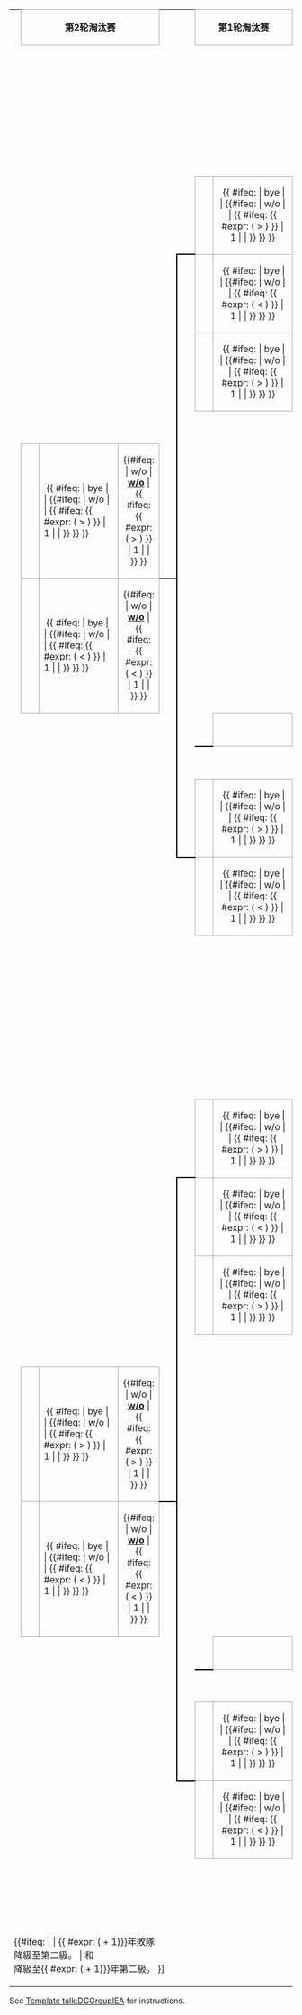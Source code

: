 {| border=0 cellpadding=0 cellspacing=0 style="font-size: 90%; margin:1em 2em 1em 1em;"
| &nbsp;
| align="center" colspan="3" style="border:1px solid #aaa;" bgcolor=#f2f2f2|'''第2轮淘汰赛'''<br><small>{{{2RP-date|}}}</small>
| colspan=2|
| align="center" colspan="3" style="border:1px solid #aaa;" bgcolor=#f2f2f2|'''第1轮淘汰赛'''<br><small>{{{1RP-date|}}}</small>
| colspan=2|
| align="center" colspan="3" style="border:1px solid #aaa;" bgcolor=#f2f2f2|'''第1轮'''<br><small>{{{RD1-date|}}}</small>
| colspan=2|
| align="center" colspan="3" style="border:1px solid #aaa;" bgcolor=#f2f2f2|'''第2轮'''<br><small>{{{RD2-date|}}}</small>

|-
| &nbsp;
| style="width:1em;"|&nbsp;
| style="width:{{{teamwidth|11}}}em;"|&nbsp;
| style="width:2em;"|&nbsp;
| style="width:1em;"|&nbsp;
| style="width:1em;"|&nbsp;
| style="width:1em;"|&nbsp;
| style="width:{{{teamwidth|11}}}em;"|&nbsp;
| style="width:2em;"|&nbsp;
| style="width:1em;"|&nbsp;
| style="width:1em;"|&nbsp;
| style="width:1em;"|&nbsp;
| style="width:{{{teamwidth|11}}}em;"|&nbsp;
| style="width:2em;"|&nbsp;
| style="width:1em;"|&nbsp;
| style="width:1em;"|&nbsp;
| style="width:1em;"|&nbsp;
| style="width:{{{teamwidth|11}}}em;"|&nbsp;
| style="width:2em;"|&nbsp;

|-
| colspan="11" |&nbsp;
| colspan="5"|<small>{{{RD1T1-loc| }}}</small>

|-
| colspan="10" height="14" |&nbsp;
| style="border-width:0 0 2px 0; border-style:solid;border-color:black;"|&nbsp;
| align=center bgcolor="#f2f2f2" style="border:1px solid #aaa;"| {{{RD1-seed1|}}}
| style="border:1px solid #aaa;" bgcolor=#f9f9f9| &nbsp;{{ #ifeq: {{{RD1-team2}}} | bye | '''{{{RD1-team1}}}''' | {{#ifeq: {{{RD1-score1}}} | w/o | '''{{{RD1-team1}}}'''| {{ #ifeq: {{ #expr: ({{{RD1-score1}}} > {{{RD1-score2}}}) }} | 1 | '''{{{RD1-team1}}}''' | {{{RD1-team1}}} }} }} }}
| align=center style="border:1px solid #aaa;" bgcolor=#f9f9f9| {{#ifeq: {{{RD1-score1}}} | w/o | '''[[walkover|w/o]]''' | {{ #ifeq: {{ #expr: ({{{RD1-score1}}} > {{{RD1-score2}}}) }} | 1 | '''{{{RD1-score1}}}''' | {{{RD1-score1}}} }} }}
| style="border-width:0 0 2px 0; border-style:solid;border-color:black;"|&nbsp;

|-
| colspan="6" |&nbsp;
| colspan="4" height="7" |<small>{{{1RPT1-loc| }}}</small>
| rowspan="4" style="border-width:2px 0 2px 2px; border-style:solid;border-color:black;"|&nbsp;
| rowspan="1" align=center bgcolor="#f2f2f2" style="border:1px solid #aaa;"| {{{RD1-seed2|}}}
| rowspan="1" style="border:1px solid #aaa;" bgcolor=#f9f9f9| &nbsp;{{ #ifeq: {{{RD1-team1}}} | bye | '''{{{RD1-team2}}}''' | {{#ifeq: {{{RD1-score2}}} | w/o | '''{{{RD1-team2}}}'''| {{ #ifeq: {{ #expr: ({{{RD1-score1}}} < {{{RD1-score2}}}) }} | 1 | '''{{{RD1-team2}}}''' | {{{RD1-team2}}} }} }} }}
| rowspan="1" align=center style="border:1px solid #aaa;" bgcolor=#f9f9f9| {{#ifeq: {{{RD1-score2}}} | w/o | '''[[walkover|w/o]]''' | {{ #ifeq: {{ #expr: ({{{RD1-score1}}} < {{{RD1-score2}}}) }} | 1 | '''{{{RD1-score2}}}''' | {{{RD1-score2}}} }} }}
| rowspan="4" style="border-width:2px 2px 2px 0; border-style:solid;border-color:black;"|&nbsp;
| colspan="1" |&nbsp;
| colspan="5" |<small>{{{RD2T1-loc| }}}</small>

|-
| colspan="5" height="7" rowspan="1"|
| style="border-width:0 0 2px 0; border-style:solid;border-color:black;"|&nbsp;
| align=center bgcolor="#f2f2f2" style="border:1px solid #aaa;"| {{{1RP-seed1|}}}
| style="border:1px solid #aaa;" bgcolor=#f9f9f9| &nbsp;{{ #ifeq: {{{1RP-team2}}} | bye | '''{{{1RP-team1}}}''' | {{#ifeq: {{{1RP-score1}}} | w/o | '''{{{1RP-team1}}}'''| {{ #ifeq: {{ #expr: ({{{1RP-score1}}} > {{{1RP-score2}}}) }} | 1 | '''{{{1RP-team1}}}''' | {{{1RP-team1}}} }} }} }}
| align=center style="border:1px solid #aaa;" bgcolor=#f9f9f9| {{#ifeq: {{{1RP-score1}}} | w/o | '''[[walkover|w/o]]''' | {{ #ifeq: {{ #expr: ({{{1RP-score1}}} > {{{1RP-score2}}}) }} | 1 | '''{{{1RP-score1}}}''' | {{{1RP-score1}}} }} }}
| style="border-width:0 0 2px 0; border-style:solid;border-color:black;"|&nbsp;
| colspan="4" |&nbsp;
| style="border-width:0 0 2px 0; border-style:solid;border-color:black;"|&nbsp;
| align=center bgcolor="#f2f2f2" style="border:1px solid #aaa;"| {{{RD2-seed1|}}}
| style="border:1px solid #aaa;" bgcolor=#f9f9f9| &nbsp;{{ #ifeq: {{{RD2-team2}}} | bye | '''{{{RD2-team1}}}''' | {{#ifeq: {{{RD2-score1}}} | w/o | '''{{{RD2-team1}}}'''| {{ #ifeq: {{ #expr: ({{{RD2-score1}}} > {{{RD2-score2}}}) }} | 1 | '''{{{RD2-team1}}}''' | {{{RD2-team1}}} }} }} }}
| align=center style="border:1px solid #aaa;" bgcolor=#f9f9f9| {{#ifeq: {{{RD2-score1}}} | w/o | '''[[walkover|w/o]]''' | {{ #ifeq: {{ #expr: ({{{RD2-score1}}} > {{{RD2-score2}}}) }} | 1 | '''{{{RD2-score1}}}''' | {{{RD2-score1}}} }} }}

|-
| colspan="5" height="7" |
| rowspan="8" style="border-width:2px 0 2px 2px; border-style:solid;border-color:black;"|&nbsp;
| align=center bgcolor="#f2f2f2" style="border:1px solid #aaa;"| {{{1RP-seed2|}}}
| style="border:1px solid #aaa;" bgcolor=#f9f9f9| &nbsp;{{ #ifeq: {{{1RP-team1}}} | bye | '''{{{1RP-team2}}}''' | {{#ifeq: {{{1RP-score2}}} | w/o | '''{{{RD1-team2}}}'''| {{ #ifeq: {{ #expr: ({{{1RP-score1}}} < {{{1RP-score2}}}) }} | 1 | '''{{{1RP-team2}}}''' | {{{1RP-team2}}} }} }} }}
| align=center style="border:1px solid #aaa;" bgcolor=#f9f9f9| {{#ifeq: {{{1RP-score2}}} | w/o | '''[[walkover|w/o]]''' | {{ #ifeq: {{ #expr: ({{{1RP-score1}}} < {{{1RP-score2}}}) }} | 1 | '''{{{1RP-score2}}}''' | {{{1RP-score2}}} }} }}
| style="border-width:2px 0 0 0; border-style:solid;border-color:black;"|&nbsp;
| colspan="4" |<small>{{{RD1T2-loc| }}}</small>
| style="border-width:2px 0 0 0; border-style:solid;border-color:black;"|&nbsp;
| align=center bgcolor="#f2f2f2" style="border:1px solid #aaa;"| {{{RD2-seed2|}}}
| style="border:1px solid #aaa;" bgcolor=#f9f9f9| &nbsp;{{ #ifeq: {{{RD2-team1}}} | bye | '''{{{RD2-team2}}}''' | {{#ifeq: {{{RD2-score2}}} | w/o | '''{{{RD2-team2}}}'''| {{ #ifeq: {{ #expr: ({{{RD2-score1}}} < {{{RD2-score2}}}) }} | 1 | '''{{{RD2-team2}}}''' | {{{RD2-team2}}} }} }} }}
| align=center style="border:1px solid #aaa;" bgcolor=#f9f9f9| {{#ifeq: {{{RD2-score2}}} | w/o | '''[[walkover|w/o]]''' | {{ #ifeq: {{ #expr: ({{{RD2-score1}}} < {{{RD2-score2}}}) }} | 1 | '''{{{RD2-score2}}}''' | {{{RD2-score2}}} }} }}

|-
| colspan="10" height="7" rowspan="1"|&nbsp;
| align=center bgcolor="#f2f2f2" style="border:1px solid #aaa;"| {{{RD1-seed3|}}}
| style="border:1px solid #aaa;" bgcolor=#f9f9f9| &nbsp;{{ #ifeq: {{{RD1-team4}}} | bye | '''{{{RD1-team3}}}''' | {{#ifeq: {{{RD1-score3}}} | w/o | '''{{{RD1-team3}}}'''| {{ #ifeq: {{ #expr: ({{{RD1-score3}}} > {{{RD1-score4}}}) }} | 1 | '''{{{RD1-team3}}}''' | {{{RD1-team3}}} }} }} }}
| align=center style="border:1px solid #aaa;" bgcolor=#f9f9f9| {{#ifeq: {{{RD1-score3}}} | w/o | '''[[walkover|w/o]]''' | {{ #ifeq: {{ #expr: ({{{RD1-score3}}} > {{{RD1-score4}}}) }} | 1 | '''{{{RD1-score3}}}''' | {{{RD1-score3}}} }} }}

|-
| colspan="1" height="14"|&nbsp;
| colspan="4" |<small>{{{2RPT1-loc| }}}</small>
| colspan="4" |&nbsp;
| style="border-width:2px 0 0 0; border-style:solid;border-color:black;"|&nbsp;
| align=center bgcolor="#f2f2f2" style="border:1px solid #aaa;"| {{{RD1-seed4|}}}
| style="border:1px solid #aaa;" bgcolor=#f9f9f9| &nbsp;{{ #ifeq: {{{RD1-team3}}} | bye | '''{{{RD1-team4}}}''' | {{#ifeq: {{{RD1-score4}}} | w/o | '''{{{RD1-team4}}}'''| {{ #ifeq: {{ #expr: ({{{RD1-score3}}} < {{{RD1-score4}}}) }} | 1 | '''{{{RD1-team4}}}''' | {{{RD1-team4}}} }} }} }}
| align=center style="border:1px solid #aaa;" bgcolor=#f9f9f9| {{#ifeq: {{{RD1-score4}}} | w/o | '''[[walkover|w/o]]''' | {{ #ifeq: {{ #expr: ({{{RD1-score3}}} < {{{RD1-score4}}}) }} | 1 | '''{{{RD1-score4}}}''' | {{{RD1-score4}}} }} }}
| style="border-width:2px 0 0 0; border-style:solid;border-color:black;"|&nbsp;

|-
| height="14" rowspan="1"|&nbsp;
| align=center bgcolor="#f2f2f2" style="border:1px solid #aaa;"| {{{2RP-seed1|}}}
| style="border:1px solid #aaa;" bgcolor=#f9f9f9| &nbsp;{{ #ifeq: {{{2RP-team2}}} | bye | '''{{{2RP-team1}}}''' | {{#ifeq: {{{2RP-score1}}} | w/o | '''{{{2RP-team1}}}'''| {{ #ifeq: {{ #expr: ({{{2RP-score1}}} > {{{2RP-score2}}}) }} | 1 | '''{{{2RP-team1}}}''' | {{{2RP-team1}}} }} }} }}
| align=center style="border:1px solid #aaa;" bgcolor=#f9f9f9| {{#ifeq: {{{2RP-score1}}} | w/o | '''[[walkover|w/o]]''' | {{ #ifeq: {{ #expr: ({{{2RP-score1}}} > {{{2RP-score2}}}) }} | 1 | '''{{{2RP-score1}}}''' | {{{2RP-score1}}} }} }}
| style="border-width:0 0 2px 0; border-style:solid;border-color:black;"|&nbsp;

|-
| height="7" |&nbsp;
| align=center bgcolor="#f2f2f2" style="border:1px solid #aaa;"| {{{2RP-seed2|}}}
| style="border:1px solid #aaa;" bgcolor=#f9f9f9| &nbsp;{{ #ifeq: {{{2RP-team1}}} | bye | '''{{{2RP-team2}}}''' | {{#ifeq: {{{2RP-score2}}} | w/o | '''{{{2RP-team2}}}'''| {{ #ifeq: {{ #expr: ({{{2RP-score1}}} < {{{2RP-score2}}}) }} | 1 | '''{{{2RP-team2}}}''' | {{{2RP-team2}}} }} }} }}
| align=center style="border:1px solid #aaa;" bgcolor=#f9f9f9| {{#ifeq: {{{2RP-score2}}} | w/o | '''[[walkover|w/o]]''' | {{ #ifeq: {{ #expr: ({{{2RP-score1}}} < {{{2RP-score2}}}) }} | 1 | '''{{{2RP-score2}}}''' | {{{2RP-score2}}} }} }}
| style="border-width:2px 0 0 0; border-style:solid;border-color:black;"|&nbsp;
| colspan="5" |&nbsp;
| colspan="5" |<small>{{{RD1T3-loc| }}}</small>

|-
| colspan="10" height="7" rowspan="1"|&nbsp;
| style="border-width:0 0 2px 0; border-style:solid;border-color:black;"|&nbsp;
| align=center bgcolor="#f2f2f2" style="border:1px solid #aaa;"| {{{RD1-seed5|}}}
| style="border:1px solid #aaa;" bgcolor=#f9f9f9| &nbsp;{{ #ifeq: {{{RD1-team6}}} | bye | '''{{{RD1-team5}}}''' | {{#ifeq: {{{RD1-score5}}} | w/o | '''{{{RD1-team5}}}'''| {{ #ifeq: {{ #expr: ({{{RD1-score5}}} > {{{RD1-score6}}}) }} | 1 | '''{{{RD1-team5}}}''' | {{{RD1-team5}}} }} }} }}
| align=center style="border:1px solid #aaa;" bgcolor=#f9f9f9| {{#ifeq: {{{RD1-score5}}} | w/o | '''[[walkover|w/o]]''' | {{ #ifeq: {{ #expr: ({{{RD1-score5}}} > {{{RD1-score6}}}) }} | 1 | '''{{{RD1-score5}}}''' | {{{RD1-score5}}} }} }}
| style="border-width:0 0 2px 0; border-style:solid;border-color:black;"|&nbsp;

|-
| colspan="6" |&nbsp;
| colspan="4" height="7" |<small>{{{1RPT2-loc| }}}</small>
| rowspan="4" style="border-width:2px 0 2px 2px; border-style:solid;border-color:black;"|&nbsp;
| rowspan="1" align=center bgcolor="#f2f2f2" style="border:1px solid #aaa;"| {{{RD1-seed6|}}}
| rowspan="1" style="border:1px solid #aaa;" bgcolor=#f9f9f9| &nbsp;{{ #ifeq: {{{RD1-team5}}} | bye | '''{{{RD1-team6}}}''' | {{#ifeq: {{{RD1-score6}}} | w/o | '''{{{RD1-team6}}}'''| {{ #ifeq: {{ #expr: ({{{RD1-score5}}} < {{{RD1-score6}}}) }} | 1 | '''{{{RD1-team6}}}''' | {{{RD1-team6}}} }} }} }}
| rowspan="1" align=center style="border:1px solid #aaa;" bgcolor=#f9f9f9| {{#ifeq: {{{RD1-score6}}} | w/o | '''[[walkover|w/o]]''' | {{ #ifeq: {{ #expr: ({{{RD1-score5}}} < {{{RD1-score6}}}) }} | 1 | '''{{{RD1-score6}}}''' | {{{RD1-score6}}} }} }}
| rowspan="4" style="border-width:2px 2px 2px 0; border-style:solid;border-color:black;"|&nbsp;
| colspan="1" |&nbsp;
| colspan="5" |<small>{{{RD2T2-loc| }}}</small>

|-
| colspan="5" height="7" rowspan="1"|
| align=center bgcolor="#f2f2f2" style="border:1px solid #aaa;"| {{{1RP-seed3|}}}
| style="border:1px solid #aaa;" bgcolor=#f9f9f9| &nbsp;{{ #ifeq: {{{1RP-team4}}} | bye | '''{{{1RP-team3}}}''' | {{#ifeq: {{{1RP-score3}}} | w/o | '''{{{1RP-team3}}}'''| {{ #ifeq: {{ #expr: ({{{1RP-score3}}} > {{{1RP-score4}}}) }} | 1 | '''{{{1RP-team3}}}''' | {{{1RP-team3}}} }} }} }}
| align=center style="border:1px solid #aaa;" bgcolor=#f9f9f9| {{#ifeq: {{{1RP-score3}}} | w/o | '''[[walkover|w/o]]''' | {{ #ifeq: {{ #expr: ({{{1RP-score3}}} > {{{1RP-score4}}}) }} | 1 | '''{{{1RP-score3}}}''' | {{{1RP-score3}}} }} }}
| style="border-width:0 0 2px 0; border-style:solid;border-color:black;"|&nbsp;
| colspan="4" |&nbsp;
| style="border-width:0 0 2px 0; border-style:solid;border-color:black;"|&nbsp;
| align=center bgcolor="#f2f2f2" style="border:1px solid #aaa;"| {{{RD2-seed3|}}}
| style="border:1px solid #aaa;" bgcolor=#f9f9f9| &nbsp;{{ #ifeq: {{{RD2-team4}}} | bye | '''{{{RD2-team3}}}''' | {{#ifeq: {{{RD2-score3}}} | w/o | '''{{{RD2-team3}}}'''| {{ #ifeq: {{ #expr: ({{{RD2-score3}}} > {{{RD2-score4}}}) }} | 1 | '''{{{RD2-team3}}}''' | {{{RD2-team3}}} }} }} }}
| align=center style="border:1px solid #aaa;" bgcolor=#f9f9f9| {{#ifeq: {{{RD2-score3}}} | w/o | '''[[walkover|w/o]]''' | {{ #ifeq: {{ #expr: ({{{RD2-score3}}} > {{{RD2-score4}}}) }} | 1 | '''{{{RD2-score3}}}''' | {{{RD2-score3}}} }} }}

|-
| colspan="5" height="7" |
| style="border-width:2px 0 0 0; border-style:solid;border-color:black;"|&nbsp;
| align=center bgcolor="#f2f2f2" style="border:1px solid #aaa;"| {{{1RP-seed4|}}}
| style="border:1px solid #aaa;" bgcolor=#f9f9f9| &nbsp;{{ #ifeq: {{{1RP-team3}}} | bye | '''{{{1RP-team4}}}''' | {{#ifeq: {{{1RP-score4}}} | w/o | '''{{{1RP-team4}}}'''| {{ #ifeq: {{ #expr: ({{{1RP-score3}}} < {{{1RP-score4}}}) }} | 1 | '''{{{1RP-team4}}}''' | {{{1RP-team4}}} }} }} }}
| align=center style="border:1px solid #aaa;" bgcolor=#f9f9f9| {{#ifeq: {{{1RP-score4}}} | w/o | '''[[walkover|w/o]]''' | {{ #ifeq: {{ #expr: ({{{1RP-score3}}} < {{{1RP-score4}}}) }} | 1 | '''{{{1RP-score4}}}''' | {{{1RP-score4}}} }} }}
| style="border-width:2px 0 0 0; border-style:solid;border-color:black;"|&nbsp;
| colspan="4" |<small>{{{RD1T4-loc| }}}</small>
| style="border-width:2px 0 0 0; border-style:solid;border-color:black;"|&nbsp;
| align=center bgcolor="#f2f2f2" style="border:1px solid #aaa;"| {{{RD2-seed4|}}}
| style="border:1px solid #aaa;" bgcolor=#f9f9f9| &nbsp;{{ #ifeq: {{{RD2-team3}}} | bye | '''{{{RD2-team4}}}''' | {{#ifeq: {{{RD4-score4}}} | w/o | '''{{{RD2-team4}}}'''| {{ #ifeq: {{ #expr: ({{{RD2-score3}}} < {{{RD2-score4}}}) }} | 1 | '''{{{RD2-team4}}}''' | {{{RD2-team4}}} }} }} }}
| align=center style="border:1px solid #aaa;" bgcolor=#f9f9f9| {{#ifeq: {{{RD2-score4}}} | w/o | '''[[walkover|w/o]]''' | {{ #ifeq: {{ #expr: ({{{RD2-score3}}} < {{{RD2-score4}}}) }} | 1 | '''{{{RD2-score4}}}''' | {{{RD2-score4}}} }} }}

|-
| colspan="10" height="7"|&nbsp;
| align=center bgcolor="#f2f2f2" style="border:1px solid #aaa;"| {{{RD1-seed7|}}}
| style="border:1px solid #aaa;" bgcolor=#f9f9f9| &nbsp;{{ #ifeq: {{{RD1-team8}}} | bye | '''{{{RD1-team7}}}''' | {{#ifeq: {{{RD1-score7}}} | w/o | '''{{{RD1-team7}}}'''| {{ #ifeq: {{ #expr: ({{{RD1-score7}}} > {{{RD1-score8}}}) }} | 1 | '''{{{RD1-team7}}}''' | {{{RD1-team7}}} }} }} }}
| align=center style="border:1px solid #aaa;" bgcolor=#f9f9f9| {{#ifeq: {{{RD1-score7}}} | w/o | '''[[walkover|w/o]]''' | {{ #ifeq: {{ #expr: ({{{RD1-score7}}} > {{{RD1-score8}}}) }} | 1 | '''{{{RD1-score7}}}''' |{{{RD1-score7}}} }} }}

|-
| colspan="10" height="14"|&nbsp;
| style="border-width:2px 0 0 0; border-style:solid;border-color:black;"|&nbsp;
| align=center bgcolor="#f2f2f2" style="border:1px solid #aaa;"| {{{RD1-seed8|}}}
| style="border:1px solid #aaa;" bgcolor=#f9f9f9| &nbsp;{{ #ifeq: {{{RD1-team7}}} | bye | '''{{{RD1-team8}}}''' | {{#ifeq: {{{RD1-score8}}} | w/o | '''{{{RD1-team8}}}'''| {{ #ifeq: {{ #expr: ({{{RD1-score7}}} < {{{RD1-score8}}}) }} | 1 | '''{{{RD1-team8}}}''' | {{{RD1-team8}}} }} }} }}
| align=center style="border:1px solid #aaa;" bgcolor=#f9f9f9| {{#ifeq: {{{RD1-score8}}} | w/o | '''[[walkover|w/o]]''' | {{ #ifeq: {{ #expr: ({{{RD1-score7}}} < {{{RD1-score8}}}) }} | 1 | '''{{{RD1-score8}}}''' | {{{RD1-score8}}} }} }}
| style="border-width:2px 0 0 0; border-style:solid;border-color:black;"|&nbsp;

|-
| colspan="11" |&nbsp;
| colspan="5"|<small>{{{RD1T5-loc| }}}</small>

|-
| colspan="10" height="14" |&nbsp;
| style="border-width:0 0 2px 0; border-style:solid;border-color:black;"|&nbsp;
| align=center bgcolor="#f2f2f2" style="border:1px solid #aaa;"| {{{RD1-seed9|}}}
| style="border:1px solid #aaa;" bgcolor=#f9f9f9| &nbsp;{{ #ifeq: {{{RD1-team10}}} | bye | '''{{{RD1-team9}}}''' | {{#ifeq: {{{RD1-score9}}} | w/o | '''{{{RD1-team9}}}'''| {{ #ifeq: {{ #expr: ({{{RD1-score9}}} > {{{RD1-score10}}}) }} | 1 | '''{{{RD1-team9}}}''' | {{{RD1-team9}}} }} }} }}
| align=center style="border:1px solid #aaa;" bgcolor=#f9f9f9| {{#ifeq: {{{RD1-score9}}} | w/o | '''[[walkover|w/o]]''' | {{ #ifeq: {{ #expr: ({{{RD1-score9}}} > {{{RD1-score10}}}) }} | 1 | '''{{{RD1-score9}}}''' | {{{RD1-score9}}} }} }}
| style="border-width:0 0 2px 0; border-style:solid;border-color:black;"|&nbsp;

|-
| colspan="6" |&nbsp;
| colspan="4" height="7" |<small>{{{1RPT3-loc| }}}</small>
| rowspan="4" style="border-width:2px 0 2px 2px; border-style:solid;border-color:black;"|&nbsp;
| rowspan="1" align=center bgcolor="#f2f2f2" style="border:1px solid #aaa;"| {{{RD1-seed10|}}}
| rowspan="1" style="border:1px solid #aaa;" bgcolor=#f9f9f9| &nbsp;{{ #ifeq: {{{RD1-team9}}} | bye | '''{{{RD1-team10}}}''' | {{#ifeq: {{{RD1-score10}}} | w/o | '''{{{RD1-team10}}}'''| {{ #ifeq: {{ #expr: ({{{RD1-score9}}} < {{{RD1-score10}}}) }} | 1 | '''{{{RD1-team10}}}''' | {{{RD1-team10}}} }} }} }}
| rowspan="1" align=center style="border:1px solid #aaa;" bgcolor=#f9f9f9| {{#ifeq: {{{RD1-score10}}} | w/o | '''[[walkover|w/o]]''' | {{ #ifeq: {{ #expr: ({{{RD1-score9}}} < {{{RD1-score10}}}) }} | 1 | '''{{{RD1-score10}}}''' | {{{RD1-score10}}} }} }}
| rowspan="4" style="border-width:2px 2px 2px 0; border-style:solid;border-color:black;"|&nbsp;
| colspan="1" |&nbsp;
| colspan="5" |<small>{{{RD2T3-loc| }}}</small>

|-
| colspan="5" height="7" rowspan="1"|
| style="border-width:0 0 2px 0; border-style:solid;border-color:black;"|&nbsp;
| align=center bgcolor="#f2f2f2" style="border:1px solid #aaa;"| {{{1RP-seed5|}}}
| style="border:1px solid #aaa;" bgcolor=#f9f9f9| &nbsp;{{ #ifeq: {{{1RP-team6}}} | bye | '''{{{1RP-team5}}}''' | {{#ifeq: {{{1RP-score5}}} | w/o | '''{{{1RP-team5}}}'''| {{ #ifeq: {{ #expr: ({{{1RP-score5}}} > {{{1RP-score6}}}) }} | 1 | '''{{{1RP-team5}}}''' | {{{1RP-team5}}} }} }} }}
| align=center style="border:1px solid #aaa;" bgcolor=#f9f9f9| {{#ifeq: {{{1RP-score5}}} | w/o | '''[[walkover|w/o]]''' | {{ #ifeq: {{ #expr: ({{{1RP-score5}}} > {{{1RP-score6}}}) }} | 1 | '''{{{1RP-score5}}}''' | {{{1RP-score5}}} }} }}
| style="border-width:0 0 2px 0; border-style:solid;border-color:black;"|&nbsp;
| colspan="4" |&nbsp;
| style="border-width:0 0 2px 0; border-style:solid;border-color:black;"|&nbsp;
| align=center bgcolor="#f2f2f2" style="border:1px solid #aaa;"| {{{RD2-seed5|}}}
| style="border:1px solid #aaa;" bgcolor=#f9f9f9| &nbsp;{{ #ifeq: {{{RD2-team6}}} | bye | '''{{{RD2-team5}}}''' | {{#ifeq: {{{RD2-score5}}} | w/o | '''{{{RD2-team5}}}'''| {{ #ifeq: {{ #expr: ({{{RD2-score5}}} > {{{RD2-score6}}}) }} | 1 | '''{{{RD2-team5}}}''' | {{{RD2-team5}}} }} }} }}
| align=center style="border:1px solid #aaa;" bgcolor=#f9f9f9| {{#ifeq: {{{RD2-score5}}} | w/o | '''[[walkover|w/o]]''' | {{ #ifeq: {{ #expr: ({{{RD2-score5}}} > {{{RD2-score6}}}) }} | 1 | '''{{{RD2-score5}}}''' | {{{RD2-score5}}} }} }}

|-
| colspan="5" height="7" |
| rowspan="8" style="border-width:2px 0 2px 2px; border-style:solid;border-color:black;"|&nbsp;
| align=center bgcolor="#f2f2f2" style="border:1px solid #aaa;"| {{{1RP-seed6|}}}
| style="border:1px solid #aaa;" bgcolor=#f9f9f9| &nbsp;{{ #ifeq: {{{1RP-team5}}} | bye | '''{{{1RP-team6}}}''' | {{#ifeq: {{{1RP-score6}}} | w/o | '''{{{RD1-team6}}}'''| {{ #ifeq: {{ #expr: ({{{1RP-score5}}} < {{{1RP-score6}}}) }} | 1 | '''{{{1RP-team6}}}''' | {{{1RP-team6}}} }} }} }}
| align=center style="border:1px solid #aaa;" bgcolor=#f9f9f9| {{#ifeq: {{{1RP-score6}}} | w/o | '''[[walkover|w/o]]''' | {{ #ifeq: {{ #expr: ({{{1RP-score5}}} < {{{1RP-score6}}}) }} | 1 | '''{{{1RP-score6}}}''' | {{{1RP-score6}}} }} }}
| style="border-width:2px 0 0 0; border-style:solid;border-color:black;"|&nbsp;
| colspan="4" |<small>{{{RD1T6-loc| }}}</small>
| style="border-width:2px 0 0 0; border-style:solid;border-color:black;"|&nbsp;
| align=center bgcolor="#f2f2f2" style="border:1px solid #aaa;"| {{{RD2-seed6|}}}
| style="border:1px solid #aaa;" bgcolor=#f9f9f9| &nbsp;{{ #ifeq: {{{RD2-team5}}} | bye | '''{{{RD2-team6}}}''' | {{#ifeq: {{{RD2-score6}}} | w/o | '''{{{RD2-team6}}}'''| {{ #ifeq: {{ #expr: ({{{RD2-score5}}} < {{{RD2-score6}}}) }} | 1 | '''{{{RD2-team6}}}''' | {{{RD2-team6}}} }} }} }}
| align=center style="border:1px solid #aaa;" bgcolor=#f9f9f9| {{#ifeq: {{{RD2-score6}}} | w/o | '''[[walkover|w/o]]''' | {{ #ifeq: {{ #expr: ({{{RD2-score5}}} < {{{RD2-score6}}}) }} | 1 | '''{{{RD2-score6}}}''' | {{{RD2-score6}}} }} }}

|-
| colspan="10" height="7" rowspan="1"|&nbsp;
| align=center bgcolor="#f2f2f2" style="border:1px solid #aaa;"| {{{RD1-seed11|}}}
| style="border:1px solid #aaa;" bgcolor=#f9f9f9| &nbsp;{{ #ifeq: {{{RD1-team12}}} | bye | '''{{{RD1-team11}}}''' | {{#ifeq: {{{RD1-score11}}} | w/o | '''{{{RD1-team11}}}'''| {{ #ifeq: {{ #expr: ({{{RD1-score11}}} > {{{RD1-score12}}}) }} | 1 | '''{{{RD1-team11}}}''' | {{{RD1-team11}}} }} }} }}
| align=center style="border:1px solid #aaa;" bgcolor=#f9f9f9| {{#ifeq: {{{RD1-score11}}} | w/o | '''[[walkover|w/o]]''' | {{ #ifeq: {{ #expr: ({{{RD1-score11}}} > {{{RD1-score12}}}) }} | 1 | '''{{{RD1-score11}}}''' | {{{RD1-score11}}} }} }}

|-
| colspan="1" height="14"|&nbsp;
| colspan="4" |<small>{{{2RPT2-loc| }}}</small>
| colspan="4" |&nbsp;
| style="border-width:2px 0 0 0; border-style:solid;border-color:black;"|&nbsp;
| align=center bgcolor="#f2f2f2" style="border:1px solid #aaa;"| {{{RD1-seed12|}}}
| style="border:1px solid #aaa;" bgcolor=#f9f9f9| &nbsp;{{ #ifeq: {{{RD1-team11}}} | bye | '''{{{RD1-team12}}}''' | {{#ifeq: {{{RD1-score12}}} | w/o | '''{{{RD1-team12}}}'''| {{ #ifeq: {{ #expr: ({{{RD1-score11}}} < {{{RD1-score12}}}) }} | 1 | '''{{{RD1-team12}}}''' | {{{RD1-team12}}} }} }} }}
| align=center style="border:1px solid #aaa;" bgcolor=#f9f9f9| {{#ifeq: {{{RD1-score12}}} | w/o | '''[[walkover|w/o]]''' | {{ #ifeq: {{ #expr: ({{{RD1-score11}}} < {{{RD1-score12}}}) }} | 1 | '''{{{RD1-score12}}}''' | {{{RD1-score12}}} }} }}
| style="border-width:2px 0 0 0; border-style:solid;border-color:black;"|&nbsp;

|-
| height="14" rowspan="1"|&nbsp;
| align=center bgcolor="#f2f2f2" style="border:1px solid #aaa;"| {{{2RP-seed3|}}}
| style="border:1px solid #aaa;" bgcolor=#f9f9f9| &nbsp;{{ #ifeq: {{{2RP-team4}}} | bye | '''{{{2RP-team3}}}''' | {{#ifeq: {{{2RP-score3}}} | w/o | '''{{{2RP-team3}}}'''| {{ #ifeq: {{ #expr: ({{{2RP-score3}}} > {{{2RP-score4}}}) }} | 1 | '''{{{2RP-team3}}}''' | {{{2RP-team3}}} }} }} }}
| align=center style="border:1px solid #aaa;" bgcolor=#f9f9f9| {{#ifeq: {{{2RP-score3}}} | w/o | '''[[walkover|w/o]]''' | {{ #ifeq: {{ #expr: ({{{2RP-score3}}} > {{{2RP-score4}}}) }} | 1 | '''{{{2RP-score3}}}''' | {{{2RP-score3}}} }} }}
| style="border-width:0 0 2px 0; border-style:solid;border-color:black;"|&nbsp;

|-
| height="7" |&nbsp;
| align=center bgcolor="#f2f2f2" style="border:1px solid #aaa;"| {{{2RP-seed4|}}}
| style="border:1px solid #aaa;" bgcolor=#f9f9f9| &nbsp;{{ #ifeq: {{{2RP-team3}}} | bye | '''{{{2RP-team4}}}''' | {{#ifeq: {{{2RP-score4}}} | w/o | '''{{{2RP-team4}}}'''| {{ #ifeq: {{ #expr: ({{{2RP-score3}}} < {{{2RP-score4}}}) }} | 1 | '''{{{2RP-team4}}}''' | {{{2RP-team4}}} }} }} }}
| align=center style="border:1px solid #aaa;" bgcolor=#f9f9f9| {{#ifeq: {{{2RP-score4}}} | w/o | '''[[walkover|w/o]]''' | {{ #ifeq: {{ #expr: ({{{2RP-score3}}} < {{{2RP-score4}}}) }} | 1 | '''{{{2RP-score4}}}''' | {{{2RP-score4}}} }} }}
| style="border-width:2px 0 0 0; border-style:solid;border-color:black;"|&nbsp;
| colspan="5" |&nbsp;
| colspan="5" |<small>{{{RD1T7-loc| }}}</small>

|-
| colspan="10" height="7" rowspan="1"|&nbsp;
| style="border-width:0 0 2px 0; border-style:solid;border-color:black;"|&nbsp;
| align=center bgcolor="#f2f2f2" style="border:1px solid #aaa;"| {{{RD1-seed13|}}}
| style="border:1px solid #aaa;" bgcolor=#f9f9f9| &nbsp;{{ #ifeq: {{{RD1-team14}}} | bye | '''{{{RD1-team13}}}''' | {{#ifeq: {{{RD1-score13}}} | w/o | '''{{{RD1-team13}}}'''| {{ #ifeq: {{ #expr: ({{{RD1-score13}}} > {{{RD1-score14}}}) }} | 1 | '''{{{RD1-team13}}}''' | {{{RD1-team13}}} }} }} }}
| align=center style="border:1px solid #aaa;" bgcolor=#f9f9f9| {{#ifeq: {{{RD1-score13}}} | w/o | '''[[walkover|w/o]]''' | {{ #ifeq: {{ #expr: ({{{RD1-score13}}} > {{{RD1-score14}}}) }} | 1 | '''{{{RD1-score13}}}''' | {{{RD1-score13}}} }} }}
| style="border-width:0 0 2px 0; border-style:solid;border-color:black;"|&nbsp;

|-
| colspan="6" |&nbsp;
| colspan="4" height="7" |<small>{{{1RPT4-loc| }}}</small>
| rowspan="4" style="border-width:2px 0 2px 2px; border-style:solid;border-color:black;"|&nbsp;
| rowspan="1" align=center bgcolor="#f2f2f2" style="border:1px solid #aaa;"| {{{RD1-seed14|}}}
| rowspan="1" style="border:1px solid #aaa;" bgcolor=#f9f9f9| &nbsp;{{ #ifeq: {{{RD1-team13}}} | bye | '''{{{RD1-team14}}}''' | {{#ifeq: {{{RD1-score14}}} | w/o | '''{{{RD1-team14}}}'''| {{ #ifeq: {{ #expr: ({{{RD1-score13}}} < {{{RD1-score14}}}) }} | 1 | '''{{{RD1-team14}}}''' | {{{RD1-team14}}} }} }} }}
| rowspan="1" align=center style="border:1px solid #aaa;" bgcolor=#f9f9f9| {{#ifeq: {{{RD1-score14}}} | w/o | '''[[walkover|w/o]]''' | {{ #ifeq: {{ #expr: ({{{RD1-score13}}} < {{{RD1-score14}}}) }} | 1 | '''{{{RD1-score14}}}''' | {{{RD1-score14}}} }} }}
| rowspan="4" style="border-width:2px 2px 2px 0; border-style:solid;border-color:black;"|&nbsp;
| colspan="1" |&nbsp;
| colspan="5" |<small>{{{RD2T4-loc| }}}</small>

|-
| colspan="5" height="7" rowspan="1"|
| align=center bgcolor="#f2f2f2" style="border:1px solid #aaa;"| {{{1RP-seed7|}}}
| style="border:1px solid #aaa;" bgcolor=#f9f9f9| &nbsp;{{ #ifeq: {{{1RP-team8}}} | bye | '''{{{1RP-team7}}}''' | {{#ifeq: {{{1RP-score7}}} | w/o | '''{{{1RP-team7}}}'''| {{ #ifeq: {{ #expr: ({{{1RP-score7}}} > {{{1RP-score8}}}) }} | 1 | '''{{{1RP-team7}}}''' | {{{1RP-team7}}} }} }} }}
| align=center style="border:1px solid #aaa;" bgcolor=#f9f9f9| {{#ifeq: {{{1RP-score7}}} | w/o | '''[[walkover|w/o]]''' | {{ #ifeq: {{ #expr: ({{{1RP-score7}}} > {{{1RP-score8}}}) }} | 1 | '''{{{1RP-score7}}}''' | {{{1RP-score7}}} }} }}
| style="border-width:0 0 2px 0; border-style:solid;border-color:black;"|&nbsp;
| colspan="4" |&nbsp;
| style="border-width:0 0 2px 0; border-style:solid;border-color:black;"|&nbsp;
| align=center bgcolor="#f2f2f2" style="border:1px solid #aaa;"| {{{RD2-seed7|}}}
| style="border:1px solid #aaa;" bgcolor=#f9f9f9| &nbsp;{{ #ifeq: {{{RD2-team8}}} | bye | '''{{{RD2-team7}}}''' | {{#ifeq: {{{RD2-score7}}} | w/o | '''{{{RD2-team7}}}'''| {{ #ifeq: {{ #expr: ({{{RD2-score7}}} > {{{RD2-score8}}}) }} | 1 | '''{{{RD2-team7}}}''' | {{{RD2-team7}}} }} }} }}
| align=center style="border:1px solid #aaa;" bgcolor=#f9f9f9| {{#ifeq: {{{RD2-score7}}} | w/o | '''[[walkover|w/o]]''' | {{ #ifeq: {{ #expr: ({{{RD2-score7}}} > {{{RD2-score8}}}) }} | 1 | '''{{{RD2-score7}}}''' | {{{RD2-score7}}} }} }}

|-
| colspan="5" height="7" |
| style="border-width:2px 0 0 0; border-style:solid;border-color:black;"|&nbsp;
| align=center bgcolor="#f2f2f2" style="border:1px solid #aaa;"| {{{1RP-seed8|}}}
| style="border:1px solid #aaa;" bgcolor=#f9f9f9| &nbsp;{{ #ifeq: {{{1RP-team7}}} | bye | '''{{{1RP-team8}}}''' | {{#ifeq: {{{1RP-score8}}} | w/o | '''{{{1RP-team8}}}'''| {{ #ifeq: {{ #expr: ({{{1RP-score7}}} < {{{1RP-score8}}}) }} | 1 | '''{{{1RP-team8}}}''' | {{{1RP-team8}}} }} }} }}
| align=center style="border:1px solid #aaa;" bgcolor=#f9f9f9| {{#ifeq: {{{1RP-score8}}} | w/o | '''[[walkover|w/o]]''' | {{ #ifeq: {{ #expr: ({{{1RP-score7}}} < {{{1RP-score8}}}) }} | 1 | '''{{{1RP-score8}}}''' | {{{1RP-score8}}} }} }}
| style="border-width:2px 0 0 0; border-style:solid;border-color:black;"|&nbsp;
| colspan="4" |<small>{{{RD1T8-loc| }}}</small>
| style="border-width:2px 0 0 0; border-style:solid;border-color:black;"|&nbsp;
| align=center bgcolor="#f2f2f2" style="border:1px solid #aaa;"| {{{RD2-seed8|}}}
| style="border:1px solid #aaa;" bgcolor=#f9f9f9| &nbsp;{{ #ifeq: {{{RD2-team7}}} | bye | '''{{{RD2-team8}}}''' | {{#ifeq: {{{RD4-score8}}} | w/o | '''{{{RD2-team8}}}'''| {{ #ifeq: {{ #expr: ({{{RD2-score7}}} < {{{RD2-score8}}}) }} | 1 | '''{{{RD2-team8}}}''' | {{{RD2-team8}}} }} }} }}
| align=center style="border:1px solid #aaa;" bgcolor=#f9f9f9| {{#ifeq: {{{RD2-score8}}} | w/o | '''[[walkover|w/o]]''' | {{ #ifeq: {{ #expr: ({{{RD2-score7}}} < {{{RD2-score8}}}) }} | 1 | '''{{{RD2-score8}}}''' | {{{RD2-score8}}} }} }}

|-
| colspan="10" height="7"|&nbsp;
| align=center bgcolor="#f2f2f2" style="border:1px solid #aaa;"| {{{RD1-seed15|}}}
| style="border:1px solid #aaa;" bgcolor=#f9f9f9| &nbsp;{{ #ifeq: {{{RD1-team16}}} | bye | '''{{{RD1-team15}}}''' | {{#ifeq: {{{RD1-score15}}} | w/o | '''{{{RD1-team15}}}'''| {{ #ifeq: {{ #expr: ({{{RD1-score15}}} > {{{RD1-score16}}}) }} | 1 | '''{{{RD1-team15}}}''' | {{{RD1-team15}}} }} }} }}
| align=center style="border:1px solid #aaa;" bgcolor=#f9f9f9| {{#ifeq: {{{RD1-score15}}} | w/o | '''[[walkover|w/o]]''' | {{ #ifeq: {{ #expr: ({{{RD1-score15}}} > {{{RD1-score16}}}) }} | 1 | '''{{{RD1-score15}}}''' | {{{RD1-score15}}} }} }}

|-
| colspan="10" height="14"|&nbsp;
| style="border-width:2px 0 0 0; border-style:solid;border-color:black;"|&nbsp;
| align=center bgcolor="#f2f2f2" style="border:1px solid #aaa;"| {{{RD1-seed16|}}}
| style="border:1px solid #aaa;" bgcolor=#f9f9f9| &nbsp;{{ #ifeq: {{{RD1-team15}}} | bye | '''{{{RD1-team16}}}''' | {{#ifeq: {{{RD1-score16}}} | w/o | '''{{{RD1-team16}}}'''| {{ #ifeq: {{ #expr: ({{{RD1-score15}}} < {{{RD1-score16}}}) }} | 1 | '''{{{RD1-team16}}}''' | {{{RD1-team16}}} }} }} }}
| align=center style="border:1px solid #aaa;" bgcolor=#f9f9f9| {{#ifeq: {{{RD1-score16}}} | w/o | '''[[walkover|w/o]]''' | {{ #ifeq: {{ #expr: ({{{RD1-score15}}} < {{{RD1-score16}}}) }} | 1 | '''{{{RD1-score16}}}''' | {{{RD1-score16}}} }} }}
| style="border-width:2px 0 0 0; border-style:solid;border-color:black;"|&nbsp;

|-
| colspan="10" | {{#ifeq: {{{2RP-score1| }}} | | {{ #expr: ({{{Year}}} + 1)}}年敗隊<br>降級至第二級。 | {{{Relteam1}}}和{{{Relteam2}}}<br>降級至{{ #expr: ({{{Year}}} + 1)}}年第二級。 }}
| colspan="10" align=right| {{#ifeq: {{{RD2-score1| }}} | | 勝隊<br>晉級至世界組淘汰賽。 | {{{Promteam1}}}、{{{Promteam2}}}、{{{Promteam3}}}和{{{Promteam4}}}<br>晉級至世界組淘汰賽。 }}
|}<noinclude>
See [[Template talk:DCGroupIEA]] for instructions.
[[Category:Tennis tournament bracket templates|{{PAGENAME}}]]</noinclude>